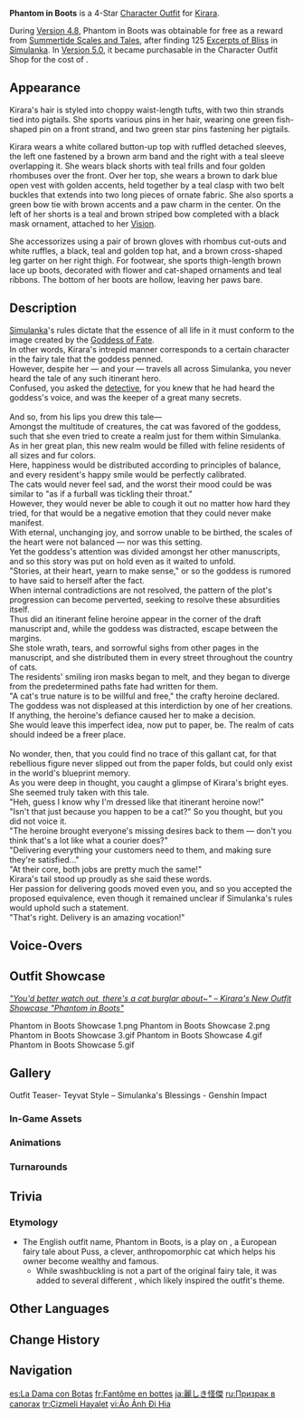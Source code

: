 {{Stub|update voice-overs and translations.}}
{{Outfit Infobox
|id           = 206101
|image        = <gallery>
Character Kirara Phantom in Boots Full Wish.png|Wish
Outfit Phantom in Boots Game.png|In-Game
</gallery>
|character    = Kirara
|type         = Themed
|quality      = 4
|description  = [[Kirara]]'s outfit. The swashbuckling feline of fairytale fame, the crafty courier of dearly-held dreams... is pleased to make your acquaintance!
|obtain       = [[Character Outfit Shop]]<br>[[Summertide Scales and Tales]] Event (Previously)
}}
'''Phantom in Boots''' is a 4-Star [[Character Outfit]] for [[Kirara]]. 

During [[Version 4.8]], Phantom in Boots was obtainable for free as a reward from [[Summertide Scales and Tales]], after finding 125 [[Excerpts of Bliss]] in [[Simulanka]]. In [[Version 5.0]], it became purchasable in the Character Outfit Shop for the cost of {{Item|Genesis Crystal|25|x=1,680}}.

==Appearance==
Kirara's hair is styled into choppy waist-length tufts, with two thin strands tied into pigtails. She sports various pins in her hair, wearing one green fish-shaped pin on a front strand, and two green star pins fastening her pigtails. 

Kirara wears a white collared button-up top with ruffled detached sleeves, the left one fastened by a brown arm band and the right with a teal sleeve overlapping it. She wears black shorts with teal frills and four golden rhombuses over the front. Over her top, she wears a brown to dark blue open vest with golden accents, held together by a teal clasp with two belt buckles that extends into two long pieces of ornate fabric. She also sports a green bow tie with brown accents and a paw charm in the center. On the left of her shorts is a teal and brown striped bow completed with a black mask ornament, attached to her {{Dendro}} [[Vision]]. 

She accessorizes using a pair of brown gloves with rhombus cut-outs and white ruffles, a black, teal and golden top hat, and a brown cross-shaped leg garter on her right thigh. For footwear, she sports thigh-length brown lace up boots, decorated with flower and cat-shaped ornaments and teal ribbons. The bottom of her boots are hollow, leaving her paws bare.

==Description==
[[Simulanka]]'s rules dictate that the essence of all life in it must conform to the image created by the [[Goddess of Fate]].<br><!--
-->In other words, Kirara's intrepid manner corresponds to a certain character in the fairy tale that the goddess penned.<br><!--
-->However, despite her &mdash; and your &mdash; travels all across Simulanka, you never heard the tale of any such itinerant hero.<br><!--
-->Confused, you asked the [[detective]], for you knew that he had heard the goddess's voice, and was the keeper of a great many secrets.<br><br><!--
-->And so, from his lips you drew this tale&mdash;<br><!--
-->Amongst the multitude of creatures, the cat was favored of the goddess, such that she even tried to create a realm just for them within Simulanka.<br><!--
-->As in her great plan, this new realm would be filled with feline residents of all sizes and fur colors.<br><!--
-->Here, happiness would be distributed according to principles of balance, and every resident's happy smile would be perfectly calibrated.<br><!--
-->The cats would never feel sad, and the worst their mood could be was similar to "as if a furball was tickling their throat."<br><!--
-->However, they would never be able to cough it out no matter how hard they tried, for that would be a negative emotion that they could never make manifest.<br><!--
-->With eternal, unchanging joy, and sorrow unable to be birthed, the scales of the heart were not balanced &mdash; nor was this setting.<br><!--
-->Yet the goddess's attention was divided amongst her other manuscripts, and so this story was put on hold even as it waited to unfold.<br><!--
-->"Stories, at their heart, yearn to make sense," or so the goddess is rumored to have said to herself after the fact.<br><!--
-->When internal contradictions are not resolved, the pattern of the plot's progression can become perverted, seeking to resolve these absurdities itself.<br><!--
-->Thus did an itinerant feline heroine appear in the corner of the draft manuscript and, while the goddess was distracted, escape between the margins.<br><!--
-->She stole wrath, tears, and sorrowful sighs from other pages in the manuscript, and she distributed them in every street throughout the country of cats.<br><!--
-->The residents' smiling iron masks began to melt, and they began to diverge from the predetermined paths fate had written for them.<br><!--
-->"A cat's true nature is to be willful and free," the crafty heroine declared.<br><!--
-->The goddess was not displeased at this interdiction by one of her creations. If anything, the heroine's defiance caused her to make a decision.<br><!--
-->She would leave this imperfect idea, now put to paper, be. The realm of cats should indeed be a freer place.<br><br><!--
-->No wonder, then, that you could find no trace of this gallant cat, for that rebellious figure never slipped out from the paper folds, but could only exist in the world's blueprint memory.<br><!--
-->As you were deep in thought, you caught a glimpse of Kirara's bright eyes. She seemed truly taken with this tale.<br><!--
-->"Heh, guess I know why I'm dressed like that itinerant heroine now!"<br><!--
-->"Isn't that just because you happen to be a cat?" So you thought, but you did not voice it.<br><!--
-->"The heroine brought everyone's missing desires back to them &mdash; don't you think that's a lot like what a courier does?"<br><!--
-->"Delivering everything your customers need to them, and making sure they're satisfied..."<br><!--
-->"At their core, both jobs are pretty much the same!"<br><!--
-->Kirara's tail stood up proudly as she said these words.<br><!--
-->Her passion for delivering goods moved even you, and so you accepted the proposed equivalence, even though it remained unclear if Simulanka's rules would uphold such a statement.<br><!--
-->"That's right. Delivery is an amazing vocation!"

==Voice-Overs==
{{VO/Outfit
|switch_01_tx_en   = Won't I get funny looks from people if I dress like this on a delivery?
|switch_01_tx_zh   = {{tx}}
|switch_01_rm_zh   = 
|switch_01_tl_zh   = 
|switch_01_tx_ja   = {{tx}}
|switch_01_rm_ja   = 
|switch_01_tl_ja   = 
|switch_01_tx_ko   = {{tx}}
|switch_01_rm_ko   = 
|switch_01_tl_ko   = 
|switch_02_tx_en   = Scaling walls, leaping across the rooftops... Hm, nothing new for me!
|switch_02_tx_zh   = {{tx}}
|switch_02_rm_zh   = 
|switch_02_tl_zh   = 
|switch_02_tx_ja   = {{tx}}
|switch_02_rm_ja   = 
|switch_02_tl_ja   = 
|switch_02_tx_ko   = {{tx}}
|switch_02_rm_ko   = 
|switch_02_tl_ko   = 
|switch_03_tx_en   = You'd better watch out, there's a cat burglar about!
|switch_03_tx_zh   = {{tx}}
|switch_03_rm_zh   = 
|switch_03_tl_zh   = 
|switch_03_tx_ja   = {{tx}}
|switch_03_rm_ja   = 
|switch_03_tl_ja   = 
|switch_03_tx_ko   = {{tx}}
|switch_03_rm_ko   = 
|switch_03_tl_ko   = 
}}

==Outfit Showcase==
''[https://genshin.hoyoverse.com/en/news/detail/124609 "You'd better watch out, there's a cat burglar about~" – Kirara's New Outfit Showcase "Phantom in Boots"]''
<gallery>
Phantom in Boots Showcase 1.png
Phantom in Boots Showcase 2.png
Phantom in Boots Showcase 3.gif
Phantom in Boots Showcase 4.gif
Phantom in Boots Showcase 5.gif
</gallery>

==Gallery==
<gallery>
Outfit Teaser- Teyvat Style – Simulanka's Blessings - Genshin Impact
</gallery>

===In-Game Assets===
{{Assets/Outfit|Phantom in Boots|nomain=1}}

===Animations===
{{Preview/CharacterAnimations|Phantom in Boots|nocaption=1}}

===Turnarounds===
{{Turnarounds}}

==Trivia ==
===Etymology===
*The English outfit name, Phantom in Boots, is a play on {{w|Puss in Boots}}, a European fairy tale about Puss, a clever, anthropomorphic cat which helps his owner become wealthy and famous.
**While swashbuckling is not a part of the original fairy tale, it was added to several different {{w|Adaptations of Puss in Boots|adaptations of Puss' character}}, which likely inspired the outfit's theme.

==Other Languages==
{{Other Languages
|en       = Phantom in Boots
|zhs      = 倩影游侠
|zhs_rm   = Qiànyǐng Yóuxiá
|zht      = 倩影遊俠
|zht_rm   = Qiànyǐng Yóuxiá
|zh_tl    = Beauteous Rogue
|ja       = 麗しき怪傑
|ja_rm    = Uruwashiki Kaiketsu
|ja_tl    = Beautiful Prodigy
|ko       = 의적 키라냥
|ko_tl    = 
|es       = La Dama con Botas
|es_tl    = The Lady in Boots
|fr       = Fantôme en bottes
|fr_tl    = Phantom in Boots
|ru       = Призрак в сапогах
|ru_tl    = Phantom in Boots
|th       = บูทเงามายา
|th_rm    = 
|th_tl    = 
|vi       = Ảo Ảnh Đi Hia
|vi_tl    = Phantom in Boots
|de       = Gestiefeltes Phantom
|de_tl    = Booted Phantom
|id       = Phantom in Boots
|pt       = Beleza Errante
|pt_tl    = 
|tr       = Çizmeli Hayalet
|tr_tl    = 
|it       = Fantasma con gli stivali
|it_tl    = 
}}

==Change History==
{{Change History|4.8}}

==Navigation==
{{Dressing Room Navbox|outfit}}

[[es:La Dama con Botas]]
[[fr:Fantôme en bottes]]
[[ja:麗しき怪傑]]
[[ru:Призрак в сапогах]]
[[tr:Çizmeli Hayalet]]
[[vi:Ảo Ảnh Đi Hia]]
